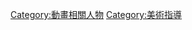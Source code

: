 {{catnav|動畫產業|動畫關係者}}
{{catnav|电影|電影製作|美術指導}}

[[Category:動畫相關人物|Category:動畫相關人物]]
[[Category:美術指導|Category:美術指導]]